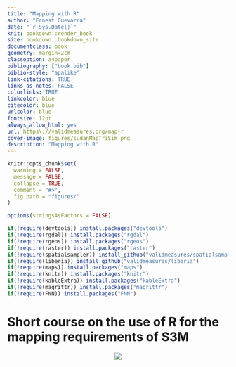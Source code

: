 ```yaml
--- 
title: "Mapping with R"
author: "Ernest Guevarra"
date: "`r Sys.Date()`"
knit: bookdown::render_book
site: bookdown::bookdown_site
documentclass: book
geometry: margin=2cm
classoption: a4paper
bibliography: ["book.bib"]
biblio-style: "apalike"
link-citations: TRUE
links-as-notes: FALSE
colorlinks: TRUE
linkcolor: blue
citecolor: blue
urlcolor: blue
fontsize: 12pt
always_allow_html: yes
url: https\://validmeasures.org/map-r
cover-image: figures/sudanMapTriSim.png
description: "Mapping with R"
---
```


```r
knitr::opts_chunk$set(
  warning = FALSE,
  message = FALSE,
  collapse = TRUE,
  comment = "#>",
  fig.path = "figures/"
)

options(stringsAsFactors = FALSE)

if(!require(devtools)) install.packages("devtools")
if(!require(rgdal)) install.packages("rgdal")
if(!require(rgeos)) install.packages("rgeos")
if(!require(raster)) install.packages("raster")
if(!require(spatialsampler)) install_github("validmeasures/spatialsampler")
if(!require(liberia)) install_github("validmeasures/liberia")
if(!require(maps)) install.packages("maps")
if(!require(knitr)) install.packages("knitr")
if(!require(kableExtra)) install.packages("kableExtra")
if(!require(magrittr)) install.packages("magrittr")
if(!require(FNN)) install.packages("FNN")
```

# Short course on the use of R for the mapping requirements of S3M {-}

<center>![](figures/sudanMapTriSim.png)</center>
